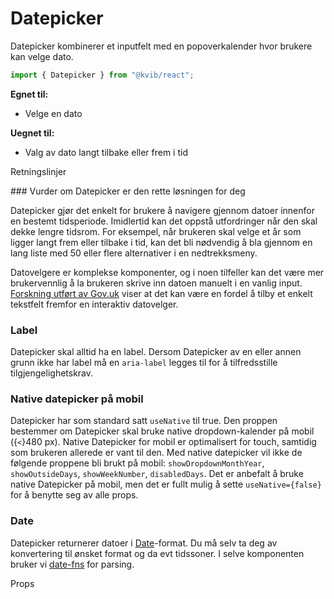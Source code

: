 
<Meta of={DatepickerStories} />

# Datepicker

Datepicker kombinerer et inputfelt med en popoverkalender hvor brukere kan velge dato.

```jsx
import { Datepicker } from "@kvib/react";
```

<DocsContainer>

**Egnet til:**

- Velge en dato

**Uegnet til:**

- Valg av dato langt tilbake eller frem i tid


</DocsContainer>

<DocsHeading light>Retningslinjer</DocsHeading>

<DocsContainer>
### Vurder om Datepicker er den rette løsningen for deg

Datepicker gjør det enkelt for brukere å navigere gjennom datoer innenfor en bestemt tidsperiode. Imidlertid kan det oppstå utfordringer når den skal dekke lengre tidsrom. For eksempel, når brukeren skal velge et år som ligger langt frem eller tilbake i tid, kan det bli nødvendig å bla gjennom en lang liste med 50 eller flere alternativer i en nedtrekksmeny.

Datovelgere er komplekse komponenter, og i noen tilfeller kan det være mer brukervennlig å la brukeren skrive inn datoen manuelt i en vanlig input. [Forskning utført av Gov.uk](https://design-system.service.gov.uk/patterns/dates/) viser at det kan være en fordel å tilby et enkelt tekstfelt fremfor en interaktiv datovelger.

### Label

Datepicker skal alltid ha en label. Dersom Datepicker av en eller annen grunn ikke har label må en `aria-label` legges til for å tilfredsstille tilgjengelighetskrav.

### Native datepicker på mobil

Datepicker har som standard satt `useNative` til true. Den proppen bestemmer om Datepicker skal bruke native dropdown-kalender på mobil ({`<`}480 px). Native Datepicker for mobil er optimalisert for touch, samtidig som brukeren allerede er vant til den.
Med native datepicker vil ikke de følgende proppene bli brukt på mobil: `showDropdownMonthYear`, `showOutsideDays`, `showWeekNumber`, `disabledDays`. Det er anbefalt å bruke native Datepicker på mobil, men det er fullt mulig å sette `useNative={false}` for å benytte seg av alle props.

### Date

Datepicker returnerer datoer i [Date](https://developer.mozilla.org/en-US/docs/Web/JavaScript/Reference/Global_Objects/Date)-format. Du må selv ta deg av konvertering til ønsket format og da evt tidssoner. I selve komponenten bruker vi [date-fns](https://date-fns.org/) for parsing.

</DocsContainer>

<DocsHeading light>Props</DocsHeading>
<Canvas of={DatepickerStories.Preview} />
<Controls of={DatepickerStories.Preview} />
